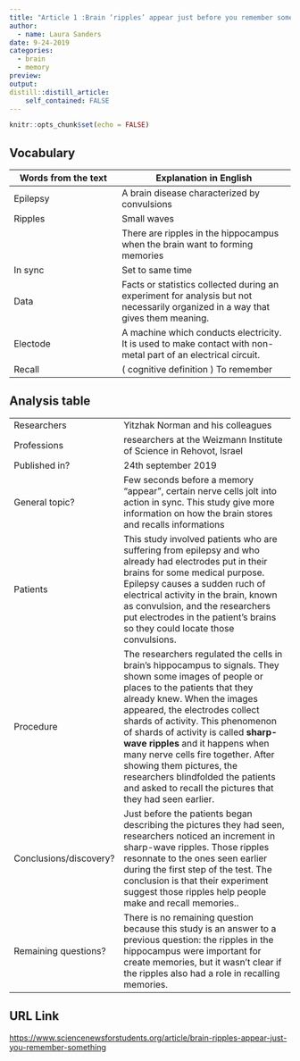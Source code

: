 ```yaml
---
title: "Article 1 :Brain ‘ripples’ appear just before you remember something "
author:
  - name: Laura Sanders 
date: 9-24-2019
categories:
  - brain
  - memory
preview:
output:
distill::distill_article:
    self_contained: FALSE
---
```


```r
knitr::opts_chunk$set(echo = FALSE)
```



## Vocabulary 

| Words from the text | Explanation in English |
| ------------------- | ------------------------------ |
| Epilepsy  | A brain disease characterized by convulsions                  |
| Ripples                   | Small waves
|           |                There are ripples in the hippocampus when the brain want to forming memories| 
|In sync | Set to same time |
|Data  | Facts or statistics collected during an experiment for analysis but not necessarily organized in a way that gives them meaning.|
|Electode |  A machine which conducts electricity. It is used to make contact with non-metal part of an electrical circuit.|
|Recall | ( cognitive definition ) To remember |

## Analysis table 

|                              |                                                                     |
| ---------------------------- | ------------------------------------------------------------------- |
| Researchers                  | Yitzhak Norman and his colleagues                        |
| Professions                 | researchers at the Weizmann Institute of Science in Rehovot, Israel                           |
| Published in?                | 24th september 2019                                                       |
| General topic?               | Few seconds before a memory "appear", certain nerve cells jolt into action in sync. This study give more information on how the brain stores and recalls informations |
| Patients |This study involved patients who are suffering from epilepsy and who already had electrodes put in their brains for some medical purpose. Epilepsy causes a sudden ruch of electrical activity in the brain, known as convulsion, and the researchers put  electrodes in the patient's brains so they could locate those convulsions.|
| Procedure | The researchers regulated the cells in brain's hippocampus to signals. They shown some images of people or places to the patients that they already knew. When the images appeared, the electrodes collect shards of activity. This phenomenon of shards of activity is called **sharp-wave ripples** and it happens when many nerve cells fire together. After showing them pictures, the researchers blindfolded the patients and asked to recall the pictures that they had seen earlier. |
| Conclusions/discovery?       |  Just before the patients began describing the pictures they had seen, researchers noticed an increment in sharp-wave ripples. Those ripples resonnate to the ones seen earlier during the first step of the test. The conclusion is that their experiment suggest those ripples help people make and recall memories..     |
| Remaining questions?         | There is no remaining question because this study is an answer to a previous question: the ripples in the hippocampus were important for create memories, but it wasn’t clear if the ripples also had a role in recalling memories. |

## URL Link
<https://www.sciencenewsforstudents.org/article/brain-ripples-appear-just-you-remember-something>



